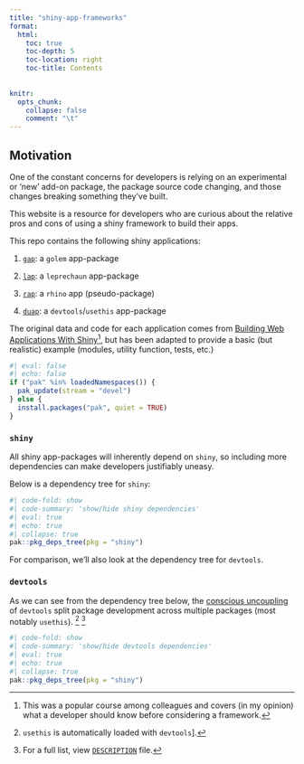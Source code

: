 ```yaml
---
title: "shiny-app-frameworks"
format:
  html: 
    toc: true
    toc-depth: 5
    toc-location: right
    toc-title: Contents
    
  
knitr:
  opts_chunk: 
    collapse: false
    comment: "\t"
---
```


<!-- https://gist.github.com/jthomasmock/11acebd4448f171f786e01397df34116 -->

## Motivation

One of the constant concerns for developers is relying on an experimental or 'new' add-on package, the package source code changing, and those changes breaking something they've built.

This website is a resource for developers who are curious about the relative pros and cons of using a shiny framework to build their apps.

This repo contains the following shiny applications: 

1. [`gap`](https://github.com/mjfrigaard/sfw/tree/main/_apps/gap): a `golem` app-package

2. [`lap`](https://github.com/mjfrigaard/sfw/tree/main/_apps/lap): a `leprechaun` app-package

3. [`rap`](https://github.com/mjfrigaard/sfw/tree/main/_apps/rap): a `rhino` app (pseudo-package)

3. [`duap`](https://github.com/mjfrigaard/sfw/tree/main/_apps/duap): a `devtools`/`usethis` app-package

The original data and code for each application comes from [Building Web Applications With Shiny](https://rstudio-education.github.io/shiny-course/)[^bwas], but has been adapted to provide a basic (but realistic) example (modules, utility function, tests, etc.)

[^bwas]: This was a popular course among colleagues and covers (in my opinion) what a developer should know before considering a framework.

```r
#| eval: false
#| echo: false
if ("pak" %in% loadedNamespaces()) {
  pak_update(stream = "devel")
} else {
  install.packages("pak", quiet = TRUE)
}
```

### `shiny` 

All shiny app-packages will inherently depend on `shiny`, so including more dependencies can make developers justifiably uneasy.

Below is a dependency tree for `shiny`:

```r
#| code-fold: show 
#| code-summary: 'show/hide shiny dependencies'
#| eval: true
#| echo: true 
#| collapse: true
pak::pkg_deps_tree(pkg = "shiny")
```

For comparison, we'll also look at the dependency tree for `devtools`.

### `devtools`

As we can see from the dependency tree below, the [conscious uncoupling](https://github.com/r-lib/devtools#conscious-uncoupling) of `devtools` split package development across multiple packages (most notably `usethis`). [^devtools-1] [^devtools-2]

[^devtools-1]: `usethis` is automatically loaded with `devtools`]. 

[^devtools-2]: For a full list, view [`DESCRIPTION`](https://github.com/r-lib/devtools/blob/main/DESCRIPTION) file.

```r
#| code-fold: show 
#| code-summary: 'show/hide devtools dependencies'
#| eval: true
#| echo: true 
#| collapse: true
pak::pkg_deps_tree(pkg = "shiny")
```

